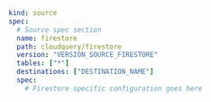 ```yaml copy
kind: source
spec:
  # Source spec section
  name: firestore
  path: cloudquery/firestore
  version: "VERSION_SOURCE_FIRESTORE"
  tables: ["*"]
  destinations: ["DESTINATION_NAME"]
  spec:
    # Firestore specific configuration goes here
```